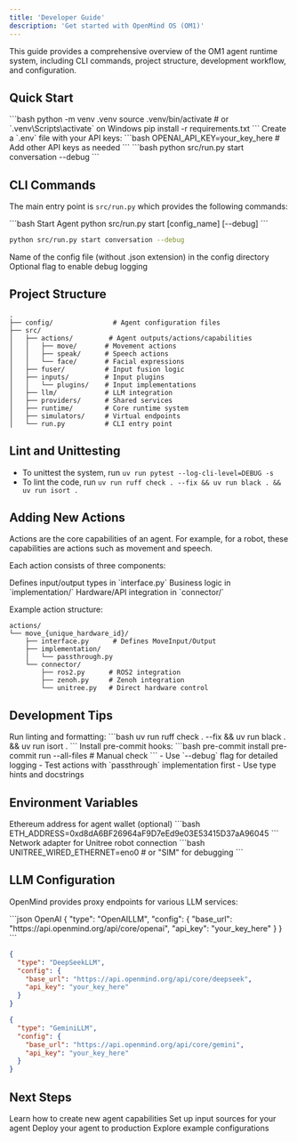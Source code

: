 ```yaml
---
title: 'Developer Guide'
description: 'Get started with OpenMind OS (OM1)'
---
```


<Note>
  This guide provides a comprehensive overview of the OM1 agent runtime system, including CLI commands, project structure, development workflow, and configuration.
</Note>

## Quick Start

<Steps>
  <Step title="Install Dependencies">
    ```bash
    python -m venv .venv
    source .venv/bin/activate  # or `.venv\Scripts\activate` on Windows
    pip install -r requirements.txt
    ```
  </Step>
  
  <Step title="Configure Environment">
    Create a `.env` file with your API keys:
    ```bash
    OPENAI_API_KEY=your_key_here
    # Add other API keys as needed
    ```
  </Step>
  
  <Step title="Run an Agent">
    ```bash
    python src/run.py start conversation --debug
    ```
  </Step>
</Steps>

## CLI Commands

The main entry point is `src/run.py` which provides the following commands:

<CodeGroup>
  ```bash Start Agent
  python src/run.py start [config_name] [--debug]
  ```
  
  ```bash Development Mode
  python src/run.py start conversation --debug
  ```
</CodeGroup>

<ResponseField name="config_name" type="string" required>
  Name of the config file (without .json extension) in the config directory
</ResponseField>

<ResponseField name="--debug" type="boolean">
  Optional flag to enable debug logging
</ResponseField>

## Project Structure

```tree
.
├── config/               # Agent configuration files
├── src/
│   ├── actions/         # Agent outputs/actions/capabilities
│   │   ├── move/       # Movement actions
│   │   ├── speak/      # Speech actions
│   │   └── face/       # Facial expressions
│   ├── fuser/          # Input fusion logic
│   ├── inputs/         # Input plugins
│   │   └── plugins/    # Input implementations
│   ├── llm/            # LLM integration
│   ├── providers/      # Shared services
│   ├── runtime/        # Core runtime system
│   ├── simulators/     # Virtual endpoints
│   └── run.py          # CLI entry point
```

## Lint and Unittesting

* To unittest the system, run `uv run pytest --log-cli-level=DEBUG -s`
* To lint the code, run `uv run ruff check . --fix && uv run black . && uv run isort .` 

## Adding New Actions

<Note>
Actions are the core capabilities of an agent. For example, for a robot, these capabilities are actions such as movement and speech.
</Note>

Each action consists of three components:

<CardGroup cols={3}>
  <Card title="Interface" icon="code">
    Defines input/output types in `interface.py`
  </Card>
  <Card title="Implementation" icon="gear">
    Business logic in `implementation/`
  </Card>
  <Card title="Connector" icon="plug">
    Hardware/API integration in `connector/`
  </Card>
</CardGroup>

Example action structure:

```tree
actions/
└── move_{unique_hardware_id}/
    ├── interface.py      # Defines MoveInput/Output
    ├── implementation/
    │   └── passthrough.py
    └── connector/
        ├── ros2.py      # ROS2 integration
        ├── zenoh.py     # Zenoh integration
        └── unitree.py   # Direct hardware control
```

## Development Tips

<Accordion title="Code Quality">
  Run linting and formatting:
  ```bash
  uv run ruff check . --fix && uv run black . && uv run isort .
  ```
</Accordion>

<Accordion title="Pre-commit Hooks">
  Install pre-commit hooks:
  ```bash
  pre-commit install
  pre-commit run --all-files  # Manual check
  ```
</Accordion>

<Accordion title="Debugging">
  - Use `--debug` flag for detailed logging
  - Test actions with `passthrough` implementation first
  - Use type hints and docstrings
</Accordion>

## Environment Variables

<ResponseField name="ETH_ADDRESS" type="string">
  Ethereum address for agent wallet (optional)
  ```bash
  ETH_ADDRESS=0xd8dA6BF26964aF9D7eEd9e03E53415D37aA96045
  ```
</ResponseField>

<ResponseField name="UNITREE_WIRED_ETHERNET" type="string">
  Network adapter for Unitree robot connection
  ```bash
  UNITREE_WIRED_ETHERNET=eno0  # or "SIM" for debugging
  ```
</ResponseField>

## LLM Configuration

OpenMind provides proxy endpoints for various LLM services:

<CodeGroup>
```json OpenAI
{
  "type": "OpenAILLM",
  "config": {
    "base_url": "https://api.openmind.org/api/core/openai",
    "api_key": "your_key_here"
  }
}
```

```json DeepSeek
{
  "type": "DeepSeekLLM",
  "config": {
    "base_url": "https://api.openmind.org/api/core/deepseek",
    "api_key": "your_key_here"
  }
}
```

```json Gemini
{
  "type": "GeminiLLM",
  "config": {
    "base_url": "https://api.openmind.org/api/core/gemini",
    "api_key": "your_key_here"
  }
}
```
</CodeGroup>

## Next Steps

<CardGroup cols={2}>
  <Card title="Add Custom Actions" icon="plus" href="/docs/development/actions">
    Learn how to create new agent capabilities
  </Card>
  <Card title="Configure Inputs" icon="gear" href="/docs/development/inputs">
    Set up input sources for your agent
  </Card>
  <Card title="Deploy" icon="rocket" href="/docs/deployment">
    Deploy your agent to production
  </Card>
  <Card title="Examples" icon="code" href="/docs/examples">
    Explore example configurations
  </Card>
</CardGroup>
